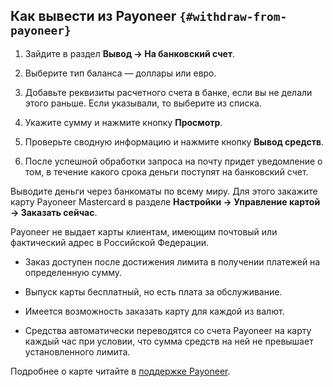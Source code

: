 
<Check/>

## Как вывести из Payoneer `{#withdraw-from-payoneer}`

<Cut title="Как вывести на банковский счет">

1. Зайдите в раздел **Вывод → На банковский счет**.

1. Выберите тип баланса — доллары или евро.

1. Добавьте реквизиты расчетного счета в банке, если вы не делали этого раньше. Если указывали, то выберите из списка.

1. Укажите сумму и нажмите кнопку **Просмотр**.

1. Проверьте сводную информацию и нажмите кнопку **Вывод средств**.

1. После успешной обработки запроса на почту придет уведомление о том, в течение какого срока деньги поступят на банковский счет.

</Cut>

<Cut title="Как вывести на карту Payoneer Mastercard">

Выводите деньги через банкоматы по всему миру. Для этого закажите карту Payoneer Mastercard в разделе **Настройки → Управление картой → Заказать сейчас**.

<Note mode="warning" title="Важно">

Payoneer не выдает карты клиентам, имеющим почтовый или фактический адрес в Российской Федерации.

</Note>

- Заказ доступен после достижения лимита в получении платежей на определенную сумму.

- Выпуск карты бесплатный, но есть плата за обслуживание.

- Имеется возможность заказать карту для каждой из валют.

- Средства автоматически переводятся со счета Payoneer на карту каждый час при условии, что сумма средств на ней не превышает установленного лимита.

Подробнее о карте читайте в [поддержке Payoneer](https://payoneer-ru.custhelp.com/app/answers/topics/c/3698).

</Cut>
